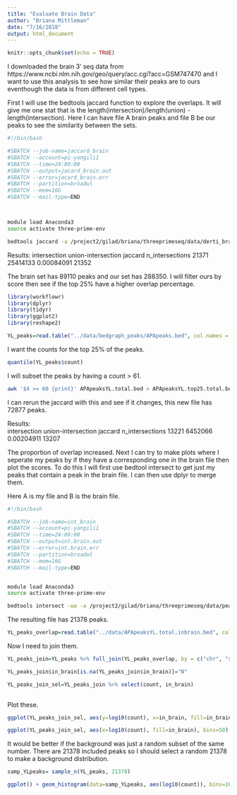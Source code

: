 ```yaml
---
title: "Evaluate Brain Data"
author: "Briana Mittleman"
date: "7/16/2018"
output: html_document
---
```


```r
knitr::opts_chunk$set(echo = TRUE)
```

I downloaded the brain 3' seq data from https://www.ncbi.nlm.nih.gov/geo/query/acc.cgi?acc=GSM747470 and I want to use this analysis to see how similar their peaks are to ours eventhough the data is from different cell types.  

First I will use the bedtools jaccard function to explore the overlaps. It will give me one stat that is the length(intersection)/length(union) - length(intersection). Here I can have file A brain peaks and file B be our peaks to see the similarity between the sets.  

```bash
#!/bin/bash

#SBATCH --job-name=jaccard_brain
#SBATCH --account=pi-yangili1
#SBATCH --time=24:00:00
#SBATCH --output=jacard_brain.out
#SBATCH --error=jacard_brain.err
#SBATCH --partition=broadwl
#SBATCH --mem=16G
#SBATCH --mail-type=END



module load Anaconda3
source activate three-prime-env 

bedtools jaccard -a /project2/gilad/briana/threeprimeseq/data/derti_brain/GSM747470_human_brain.sites.clustered.hg19.sort.bed -b /project2/gilad/briana/threeprimeseq/data/peaks/APApeaksYL.total.bed  > /project2/gilad/briana/threeprimeseq/data/derti_brain/total.jaccard.txt 
```


Results: 
intersection	union-intersection	jaccard	n_intersections
21371	25414133	0.00084091	21352

The brain set has 89110 peaks and our set has 288350. I will filter ours by score then see if the top 25% have a higher overlap percentage.  

```r
library(workflowr)
library(dplyr)
library(tidyr)
library(ggplot2)
library(reshape2)
```


```r
YL_peaks=read.table("../data/bedgraph_peaks/APApeaks.bed", col.names = c("chr", "start", "end", "count", "strand", "score")) %>% mutate(length=end-start)
```

I want the counts for the top 25% of the peaks. 

```r
quantile(YL_peaks$count)
```

I will subset the peaks by having a count > 61.  

```bash
awk '$4 >= 60 {print}' APApeaksYL.total.bed > APApeaksYL.top25.total.bed
```

I can rerun the jaccard with this and see if it changes, this new file has 72877 peaks.  

Results:   
intersection	union-intersection	jaccard	n_intersections
13221	6452066	0.00204911	13207


The proportion of overlap increased. Next I can try to make plots where I seperate my peaks by if they have a corresponding one in the brain file then plot the scores. To do this I will first use bedtool intersect to get just my peaks that contain a peak in the brain file. I can then use dplyr to merge them. 

Here A is my file and B is the brain file. 

```bash
#!/bin/bash

#SBATCH --job-name=int_brain
#SBATCH --account=pi-yangili1
#SBATCH --time=24:00:00
#SBATCH --output=int.brain.out
#SBATCH --error=int.brain.err
#SBATCH --partition=broadwl
#SBATCH --mem=16G
#SBATCH --mail-type=END


module load Anaconda3
source activate three-prime-env 

bedtools intersect -wa -a /project2/gilad/briana/threeprimeseq/data/peaks/APApeaksYL.total.bed  -b /project2/gilad/briana/threeprimeseq/data/derti_brain/GSM747470_human_brain.sites.clustered.hg19.sort.bed > /project2/gilad/briana/threeprimeseq/data/derti_brain/APApeaksYL.total.inbrain.bed 


```
The resulting file has 21378 peaks.  

```r
YL_peaks_overlap=read.table("../data/APApeaksYL.total.inbrain.bed", col.names = c("chr", "start", "end", "count", "strand", "score")) %>% mutate(length=end-start) %>% mutate(in_brain="Y")
```


Now I need to join them.  

```r
YL_peaks_join=YL_peaks %>% full_join(YL_peaks_overlap, by = c("chr", "start", "end", "count", "strand", "score", "length"))

YL_peaks_join$in_brain[is.na(YL_peaks_join$in_brain)]="N"

YL_peaks_join_sel=YL_peaks_join %>% select(count, in_brain)
  
```

Plot these.  


```r
ggplot(YL_peaks_join_sel, aes(y=log10(count), x=in_brain, fill=in_brain)) + geom_boxplot() + labs(x="Peak called in brain dataset", y="log10 Score", title="Peak score distribution by inclusion in brain dataset")

```


```r
ggplot(YL_peaks_join_sel, aes(x=log10(count), fill=in_brain), bins=50) + geom_density(position="identity", alpha=.5) + labs(x="log10 of Score", title="Distribution of log10 Scores in peaks included in brain dataset")
```

It would be better if the background was just a random subset of the same number. There are 21378 included peaks so I should select a random 21378 to make a background distribution.  

```r
samp_YLpeaks= sample_n(YL_peaks, 21378)

ggplot() + geom_histogram(data=samp_YLpeaks, aes(log10(count)), bins=100) + geom_histogram(data=YL_peaks_overlap, aes(log10(count)),fill="Red", bins=100) + labs(x="Log10 of Score", title="Scores in Overlapping set compared to scores in random set")
```

